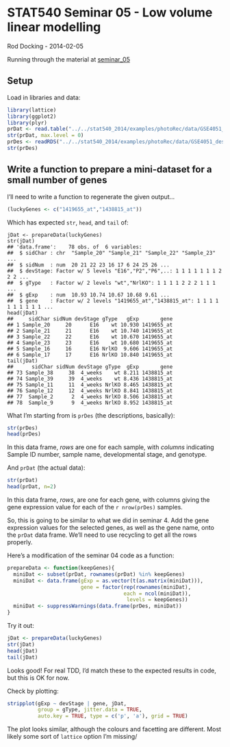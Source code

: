 STAT540 Seminar 05 - Low volume linear modelling
================================================

Rod Docking - 2014-02-05

Running through the material at [seminar_05](http://www.ugrad.stat.ubc.ca/~stat540/seminars/seminar05_lowVolumeLinearModelling.html)

Setup
-----

Load in libraries and data:

```r
library(lattice)
library(ggplot2)
library(plyr)
prDat <- read.table("../../stat540_2014/examples/photoRec/data/GSE4051_data.tsv")
str(prDat, max.level = 0)
prDes <- readRDS("../../stat540_2014/examples/photoRec/data/GSE4051_design.rds")
str(prDes)
```

Write a function to prepare a mini-dataset for a small number of genes
----------------------------------------------------------------------

I'll need to write a function to regenerate the given output...

```r
(luckyGenes <- c("1419655_at","1438815_at"))
```

Which has expected `str`, `head`, and `tail` of:

```
jDat <- prepareData(luckyGenes)
str(jDat)
## 'data.frame':    78 obs. of  6 variables:
##  $ sidChar : chr  "Sample_20" "Sample_21" "Sample_22" "Sample_23" ...
##  $ sidNum  : num  20 21 22 23 16 17 6 24 25 26 ...
##  $ devStage: Factor w/ 5 levels "E16","P2","P6",..: 1 1 1 1 1 1 1 2 2 2 ...
##  $ gType   : Factor w/ 2 levels "wt","NrlKO": 1 1 1 1 2 2 2 1 1 1 ...
##  $ gExp    : num  10.93 10.74 10.67 10.68 9.61 ...
##  $ gene    : Factor w/ 2 levels "1419655_at","1438815_at": 1 1 1 1 1 1 1 1 1 1 ...
head(jDat)
##     sidChar sidNum devStage gType   gExp       gene
## 1 Sample_20     20      E16    wt 10.930 1419655_at
## 2 Sample_21     21      E16    wt 10.740 1419655_at
## 3 Sample_22     22      E16    wt 10.670 1419655_at
## 4 Sample_23     23      E16    wt 10.680 1419655_at
## 5 Sample_16     16      E16 NrlKO  9.606 1419655_at
## 6 Sample_17     17      E16 NrlKO 10.840 1419655_at
tail(jDat)
##      sidChar sidNum devStage gType  gExp       gene
## 73 Sample_38     38  4_weeks    wt 8.211 1438815_at
## 74 Sample_39     39  4_weeks    wt 8.436 1438815_at
## 75 Sample_11     11  4_weeks NrlKO 8.465 1438815_at
## 76 Sample_12     12  4_weeks NrlKO 8.841 1438815_at
## 77  Sample_2      2  4_weeks NrlKO 8.506 1438815_at
## 78  Sample_9      9  4_weeks NrlKO 8.952 1438815_at
```

What I'm starting from is `prDes` (the descriptions, basically):

```r
str(prDes)
head(prDes)
```

In this data frame, *rows* are one for each sample, with *columns* indicating Sample ID number, sample name, developmental stage, and genotype.

And `prDat` (the actual data):

```r
str(prDat)
head(prDat, n=2)
```

In this data frame, *rows*, are one for each gene, with columns giving the gene expression value for each of the `r nrow(prDes)` samples.

So, this is going to be similar to what we did in seminar 4. Add the gene expression values for the selected genes, as well as the gene name, onto the `prDat` data frame. We'll need to use recycling to get all the rows properly.

Here's a modification of the seminar 04 code as a function:

```r
prepareData <- function(keepGenes){
  miniDat <- subset(prDat, rownames(prDat) %in% keepGenes)
  miniDat <- data.frame(gExp = as.vector(t(as.matrix(miniDat))),
                        gene = factor(rep(rownames(miniDat), 
                                      each = ncol(miniDat)),
                                       levels = keepGenes))
  miniDat <- suppressWarnings(data.frame(prDes, miniDat))
}
```

Try it out:

```r
jDat <- prepareData(luckyGenes)
str(jDat)
head(jDat)
tail(jDat)
```

Looks good! For real TDD, I'd match these to the expected results in code, but this is OK for now.

Check by plotting:

```r
stripplot(gExp ~ devStage | gene, jDat,
          group = gType, jitter.data = TRUE,
          auto.key = TRUE, type = c('p', 'a'), grid = TRUE)
```

The plot looks similar, although the colours and facetting are different. Most likely some sort of `lattice` option I'm missing/
